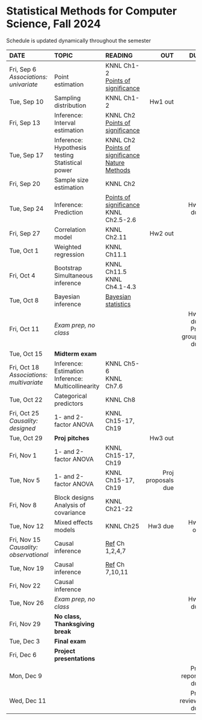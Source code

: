 <h1> Statistical Methods for Computer Science, Fall 2024 </h1>
Schedule is updated dynamically throughout the semester
</br>

<font size="3">

| DATE        | TOPIC            |READING     |      OUT |        DUE |
| :----------------   |:-----------------|:---------------| --------:| ----------:|
| Fri, Sep 6</br>*Associations: univariate*| </br>Point estimation| KNNL Ch1-2</br>[Points of significance](https://www.nature.com/articles/nmeth.2613) |  | |
| Tue, Sep 10 | Sampling distribution|  KNNL Ch1-2|Hw1 out| |
| Fri, Sep 13 | Inference: Interval estimation| KNNL Ch2</br>[Points of significance](https://www.nature.com/articles/nmeth.2659) |  | |
| Tue, Sep 17 | Inference: Hypothesis testing</br>Statistical power|KNNL Ch2</br>[Points of significance](https://www.nature.com/articles/nmeth.2698)</br>[Nature Methods](https://www.nature.com/articles/nmeth.3288)  |  | |
| Fri, Sep 20 | Sample size estimation|KNNL Ch2  |  | |
| Tue, Sep 24 | Inference: Prediction| [Points of significance](https://www.nature.com/articles/nmeth.2738)</br>KNNL Ch2.5-2.6 |  |Hw1 due|
| Fri, Sep 27 | Correlation model| KNNL Ch2.11 |Hw2 out| |
| Tue, Oct 1  |Weighted regression| KNNL Ch11.1 || |
| Fri, Oct 4  |Bootstrap</br>Simultaneous inference| KNNL Ch11.5</br>KNNL Ch4.1-4.3  |  | |
| Tue, Oct 8  |Bayesian inference| [Bayesian statistics](https://statswithr.github.io/book/) |  | |
| Fri, Oct 11 | *Exam prep, no class*|  |  |Hw2 due</br>Proj groups due|
| Tue, Oct 15 |  **Midterm exam** |  |  | |
| Fri, Oct 18</br>*Associations: multivariate*  | Inference: Estimation</br>Inference: Multicollinearity| KNNL Ch5-6</br>KNNL Ch7.6 |  | |
| Tue, Oct 22 | Categorical predictors| KNNL Ch8 |  | |
| Fri, Oct 25</br>*Causality: designed* | 1- and 2-factor ANOVA| KNNL Ch15-17, Ch19 |  | |
| Tue, Oct 29 | **Proj pitches**|  |Hw3 out| |
| Fri, Nov 1  | 1- and 2-factor ANOVA| KNNL Ch15-17, Ch19 |  | |
| Tue, Nov 5  | 1- and 2-factor ANOVA| KNNL Ch15-17, Ch19  |Proj proposals due|
| Fri, Nov 8  | Block designs</br>Analysis of covariance| KNNL Ch21-22  |  | |
| Tue, Nov 12 | Mixed effects models| KNNL Ch25 |Hw3 due|Hw4 out|
| Fri, Nov 15</br>*Causality: observational* | Causal inference| [Ref](https://matheusfacure.github.io/python-causality-handbook/landing-page.html) Ch 1,2,4,7 |  | |
| Tue, Nov 19 | Causal inference| [Ref](https://matheusfacure.github.io/python-causality-handbook/landing-page.html) Ch 7,10,11 |  | |
| Fri, Nov 22 | Causal inference|  |  | |
| Tue, Nov 26 |*Exam prep, no class* |  |  |Hw4 due|
| Fri, Nov 29  | **No class, Thanksgiving break**      |            |          | |
| Tue, Dec 3  | **Final exam**   |            |          |            |
| Fri, Dec 6 | **Project presentations**  |  |          |            |
| Mon, Dec 9 |                  |            |          | Proj reports due           |
| Wed, Dec 11 |                  |            |          | Proj reviews due           |
</font>






